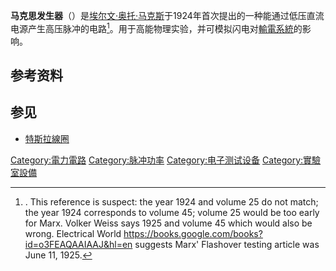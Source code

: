 '''马克思发生器'''（{{Lang|en|Marx generator}}）是[[埃尔文·奥托·马克斯|埃尔文·奥托·马克斯]]于1924年首次提出的一种能通过低压直流电源产生高压脉冲的电路<ref>{{cite journal |last1=Marx |first1=Erwin |authorlink=Erwin Otto Marx |title=Versuche über die Prüfung von Isolatoren mit Spanningsstößen |language=de |trans-title=Experiments on the Testing of Insulators using High Voltage Pulses |journal=Elektrotechnische Zeitschrift |issn=0424-0200 <!-- also 0948-7387 --> |oclc=5797229 |date=1924 |volume=25 |issue= |pages=652–654}}. This reference is suspect: the year 1924 and volume 25 do not match; the year 1924 corresponds to volume 45; volume 25 would be too early for Marx. Volker Weiss says 1925 and volume 45 which would also be wrong. Electrical World https://books.google.com/books?id=o3FEAQAAIAAJ&hl=en suggests Marx' Flashover testing article was June 11, 1925.</ref>。用于高能物理实验，并可模拟闪电对[[輸電系統|輸電系統]]的影响。

==参考资料==
{{reflist}}

==参见==
* [[特斯拉線圈|特斯拉線圈]]

[[Category:電力電路|Category:電力電路]]
[[Category:脉冲功率|Category:脉冲功率]]
[[Category:电子测试设备|Category:电子测试设备]]
[[Category:實驗室設備|Category:實驗室設備]]
{{stub}}